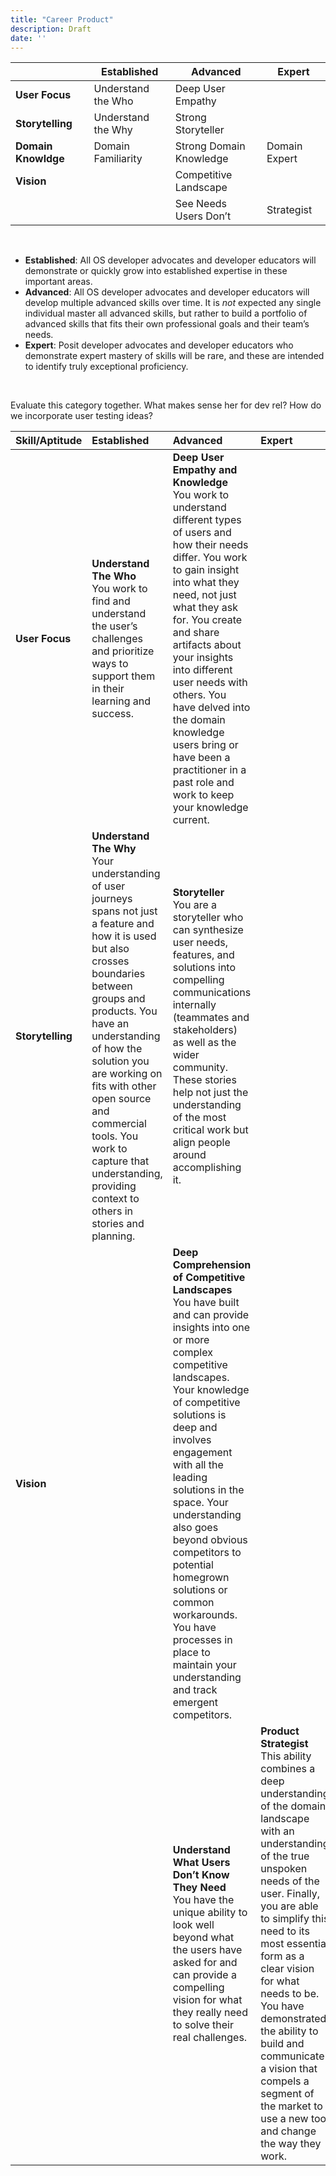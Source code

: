 ```yaml
---
title: "Career Product"
description: Draft
date: ''
---
```


<table class="my-table">
  <thead>
    <tr>
      <th></th>
      <th>Established</th>
      <th>Advanced</th>
      <th>Expert</th>
    </tr>
  </thead>
  <tbody>
    <tr>
      <td><b>User Focus	</b></td> 
      <td><div class="pill-container yellow">Understand the Who	</div></td>
      <td><div class="pill-container green">Deep User Empathy	</div></td>
      <td></td>
    </tr>
    <tr>
      <td><b>Storytelling</b></td>
      <td><div class="pill-container yellow">Understand the Why</div></td>
      <td><div class="pill-container green">Strong Storyteller</div></td>
      <td></td>
    </tr>
    <tr>
      <td><b>Domain Knowldge</b></td>
      <td><div class="pill-container yellow">Domain Familiarity</div></td>
      <td><div class="pill-container green">Strong Domain Knowledge</div></td>
      <td><div class="pill-container blue">Domain Expert</div></td>
    </tr>
    <tr>
      <td><b>Vision</b></td>
      <td></td>
      <td><div class="pill-container green">Competitive Landscape</div></td>
      <td></td>
    </tr>
    <tr>
      <td><b></b></td>
      <td></td>
      <td><div class="pill-container green">See Needs Users Don’t	</div></td>
      <td><div class="pill-container blue">Strategist</div></td>

    </tr>
  </tbody>
</table>
<br>

<div class="box">
  <ul>
    <li>**Established**:  All OS developer advocates and developer educators will demonstrate or quickly grow into established expertise in these important areas. </li>
    <li>**Advanced**: All OS developer advocates and developer educators will develop multiple advanced skills over time. It is _not_ expected any single individual master all advanced skills, but rather to build a portfolio of advanced skills that fits their own professional goals and their team's needs.</li>
    <li>**Expert**: Posit developer advocates and developer educators who demonstrate expert mastery of skills will be rare, and these are intended to identify truly exceptional proficiency.</li>
  </ul>
</div>
<br>

Evaluate this category together. What makes sense her for dev rel? How do we incorporate user testing ideas?

| Skill/Aptitude | Established | Advanced | Expert |
|----------------|:---------------------|:----------------|:----------------|
| **User Focus** | **Understand The Who** <br> You work to find and understand the user's challenges and prioritize ways to support them in their learning and success. | **Deep User Empathy and Knowledge** <br> You work to understand different types of users and how their needs differ. You work to gain insight into what they need, not just what they ask for. You create and share artifacts about your insights into different user needs with others. You have delved into the domain knowledge users bring or have been a practitioner in a past role and work to keep your knowledge current. |        |
| **Storytelling** | **Understand The Why** <br> Your understanding of user journeys spans not just a feature and how it is used but also crosses boundaries between groups and products.  You have an understanding of how the solution you are working on fits with other open source and commercial tools.  You work to capture that understanding, providing context to others in stories and planning. | **Storyteller** <br> You are a storyteller who can synthesize user needs, features, and solutions into compelling communications internally (teammates and stakeholders) as well as the wider community. These stories help not just the understanding of the most critical work but align people around accomplishing it.  |        |
| **Vision** |  | **Deep Comprehension of Competitive Landscapes** <br> You have built and can provide insights into one or more complex competitive landscapes. Your knowledge of competitive solutions is deep and involves engagement with all the leading solutions in the space. Your understanding also goes beyond obvious competitors to potential homegrown solutions or common workarounds.  You have processes in place to maintain your understanding and track emergent competitors.  | 
|  |  | **Understand What Users Don't Know They Need** <br> You have the unique ability to look well beyond what the users have asked for and can provide a compelling vision for what they really need to solve their real challenges. | **Product Strategist** <br> This ability combines a deep understanding of the domain landscape with an understanding of the true unspoken needs of the user.  Finally, you are able to simplify this need to its most essential form as a clear vision for what needs to be. You have demonstrated the ability to build and communicate a vision that compels a segment of the market to use a new tool and change the way they work.  |
